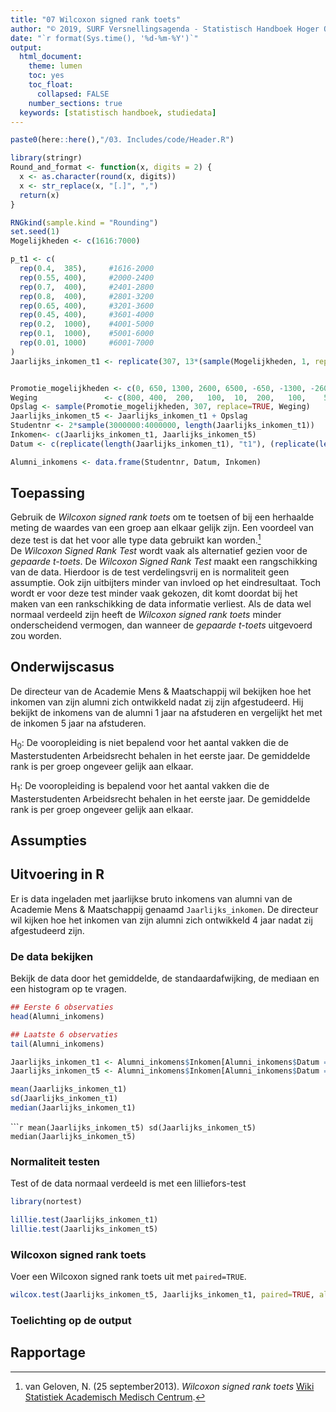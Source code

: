```yaml
---
title: "07 Wilcoxon signed rank toets"
author: "© 2019, SURF Versnellingsagenda - Statistisch Handboek Hoger Onderwijs"
date: "`r format(Sys.time(), '%d-%m-%Y')`"
output:
  html_document:
    theme: lumen
    toc: yes
    toc_float: 
      collapsed: FALSE 
    number_sections: true
  keywords: [statistisch handboek, studiedata]
---
```


<style>
`r htmltools::includeHTML(paste0(here::here(),"/03. Includes/css/Stylesheet SHHO.css"))`
</style>

```r
paste0(here::here(),"/03. Includes/code/Header.R")
```

<!-- ## BLOK: Functiedefinities.R -->
```r
library(stringr)
Round_and_format <- function(x, digits = 2) {
  x <- as.character(round(x, digits))
  x <- str_replace(x, "[.]", ",")
  return(x)
}
```
<!-- ## /BLOK: Functiedefinities.R -->

<!-- ## BLOK: Data-aanmaken.R -->
```r
RNGkind(sample.kind = "Rounding")
set.seed(1)
Mogelijkheden <- c(1616:7000)

p_t1 <- c(
  rep(0.4,  385),     #1616-2000
  rep(0.55, 400),     #2000-2400
  rep(0.7,  400),     #2401-2800
  rep(0.8,  400),     #2801-3200
  rep(0.65, 400),     #3201-3600
  rep(0.45, 400),     #3601-4000
  rep(0.2,  1000),    #4001-5000
  rep(0.1,  1000),    #5001-6000
  rep(0.01, 1000)     #6001-7000
)
Jaarlijks_inkomen_t1 <- replicate(307, 13*(sample(Mogelijkheden, 1, replace=TRUE, p_t1)))


Promotie_mogelijkheden <- c(0, 650, 1300, 2600, 6500, -650, -1300, -2600)
Weging               <- c(800, 400,  200,   100,  10,  200,   100,    50)
Opslag <- sample(Promotie_mogelijkheden, 307, replace=TRUE, Weging)
Jaarlijks_inkomen_t5 <- Jaarlijks_inkomen_t1 + Opslag
Studentnr <- 2*sample(3000000:4000000, length(Jaarlijks_inkomen_t1))
Inkomen<- c(Jaarlijks_inkomen_t1, Jaarlijks_inkomen_t5)
Datum <- c(replicate(length(Jaarlijks_inkomen_t1), "t1"), (replicate(length(Jaarlijks_inkomen_t5), "t5")))

Alumni_inkomens <- data.frame(Studentnr, Datum, Inkomen)

```
<!-- ## /BLOK: Data-aanmaken.R -->

## Toepassing

Gebruik de *Wilcoxon signed rank toets* om te toetsen of bij een herhaalde meting de waardes van een groep aan elkaar gelijk zijn. Een voordeel van deze test is dat het voor alle type data gebruikt kan worden.[^1]   
De *Wilcoxon Signed Rank Test* wordt vaak als alternatief gezien voor de *gepaarde t-toets*. De *Wilcoxon Signed Rank Test* maakt een rangschikking van de data. Hierdoor is de test verdelingsvrij en is normaliteit geen assumptie. Ook zijn uitbijters minder van invloed op het eindresultaat. Toch wordt er voor deze test minder vaak gekozen, dit komt doordat bij het maken van een rankschikking de data informatie verliest. Als de data wel normaal verdeeld zijn  heeft de *Wilcoxon signed rank toets* minder onderscheidend vermogen, dan wanneer de *gepaarde t-toets* uitgevoerd zou worden.
 
## Onderwijscasus
<div id ="casus">
De directeur van de Academie Mens & Maatschappij wil bekijken hoe het inkomen van zijn alumni zich ontwikkeld nadat zij zijn afgestudeerd. Hij bekijkt de inkomens van de alumni 1 jaar na afstuderen en vergelijkt het met de inkomen 5 jaar na afstuderen. 

H~0~: De vooropleiding is niet bepalend voor het aantal vakken die de Masterstudenten Arbeidsrecht behalen in het eerste jaar. De gemiddelde rank is per groep ongeveer gelijk aan elkaar. 

H~1~: De vooropleiding is bepalend voor het aantal vakken die de Masterstudenten Arbeidsrecht behalen in het eerste jaar. De gemiddelde rank is per groep ongeveer gelijk aan elkaar. 

</div>

## Assumpties



## Uitvoering in R
Er is data ingeladen met jaarlijkse bruto inkomens van alumni van de Academie Mens & Maatschappij genaamd `Jaarlijks_inkomen`. De directeur wil kijken hoe het inkomen van zijn alumni zich ontwikkeld 4 jaar nadat zij afgestudeerd zijn.

### De data bekijken
Bekijk de data door het gemiddelde, de standaardafwijking, de mediaan en een histogram op te vragen.

<!-- ## BLOK: Data-bekijken.R -->
```r
## Eerste 6 observaties
head(Alumni_inkomens)

## Laatste 6 observaties
tail(Alumni_inkomens)
```
<!-- ## /BLOK: Data-bekijken.R -->

<!-- ## BLOK: Data-selecteren.R -->
```r
Jaarlijks_inkomen_t1 <- Alumni_inkomens$Inkomen[Alumni_inkomens$Datum == "t1"]
Jaarlijks_inkomen_t5 <- Alumni_inkomens$Inkomen[Alumni_inkomens$Datum == "t5"]
```

<div class="col2">
<!-- ## BLOK: Data-beschrijven-1.R -->
```r
mean(Jaarlijks_inkomen_t1)
sd(Jaarlijks_inkomen_t1)
median(Jaarlijks_inkomen_t1)
```
<!-- ## /BLOK: Data-beschrijven-1.R -->
<!-- ## BLOK: Data-beschrijven-2.R -->
``````r
mean(Jaarlijks_inkomen_t5)
sd(Jaarlijks_inkomen_t5)
median(Jaarlijks_inkomen_t5)
```
<!-- ## /BLOK: Data-beschrijven-2.R -->
</div>

### Normaliteit testen
Test of de data normaal verdeeld is met een lilliefors-test
<!-- BLOK: Library-nortest.R -->
```r
library(nortest)
```
<!-- /BLOK: Library-nortest.R -->
<div class="col2">
<!-- BLOK: Lilliefors-test.R -->
```r
lillie.test(Jaarlijks_inkomen_t1)
lillie.test(Jaarlijks_inkomen_t5)
```
<!-- BLOK: Lilliefors-test.R -->

</div>

### Wilcoxon signed rank toets
Voer een Wilcoxon signed rank toets uit met `paired=TRUE`.
<!-- ## BLOK: Wilcoxon-signed-rank-toets.R -->
```r
wilcox.test(Jaarlijks_inkomen_t5, Jaarlijks_inkomen_t1, paired=TRUE, alternative = "greater")
```
<!-- ## /BLOK: Wilcoxon-signed-rank-toets.R -->

### Toelichting op de output

## Rapportage

[^1]: van Geloven, N. (25 september2013). *Wilcoxon signed rank toets* [Wiki Statistiek Academisch Medisch Centrum](https://wikistatistiek.amc.nl/index.php/Wilcoxon_signed_rank_toets).


